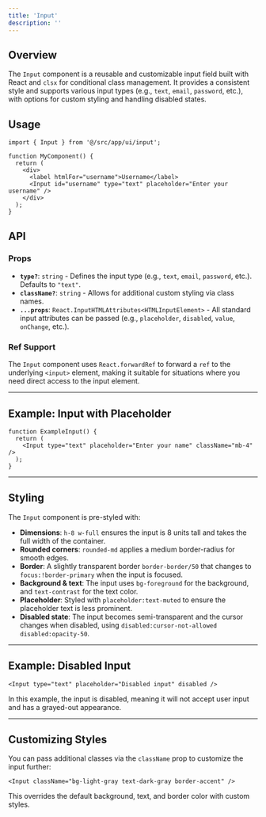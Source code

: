 ```yaml
---
title: 'Input'
description: ''
---
```

## **Overview**

The `Input` component is a reusable and customizable input field built with React and `clsx` for conditional class management. It provides a consistent style and supports various input types (e.g., `text`, `email`, `password`, etc.), with options for custom styling and handling disabled states.

## **Usage**

```tsx
import { Input } from '@/src/app/ui/input';

function MyComponent() {
  return (
    <div>
      <label htmlFor="username">Username</label>
      <Input id="username" type="text" placeholder="Enter your username" />
    </div>
  );
}

```

## **API**

### **Props**

- **`type?`**: `string` - Defines the input type (e.g., `text`, `email`, `password`, etc.). Defaults to `"text"`.
- **`className?`**: `string` - Allows for additional custom styling via class names.
- **`...props`**: `React.InputHTMLAttributes<HTMLInputElement>` - All standard input attributes can be passed (e.g., `placeholder`, `disabled`, `value`, `onChange`, etc.).

### **Ref Support**

The `Input` component uses `React.forwardRef` to forward a `ref` to the underlying `<input>` element, making it suitable for situations where you need direct access to the input element.

---

## **Example: Input with Placeholder**

```tsx
function ExampleInput() {
  return (
    <Input type="text" placeholder="Enter your name" className="mb-4" />
  );
}

```

---

## **Styling**

The `Input` component is pre-styled with:

- **Dimensions**: `h-8 w-full` ensures the input is 8 units tall and takes the full width of the container.
- **Rounded corners**: `rounded-md` applies a medium border-radius for smooth edges.
- **Border**: A slightly transparent border `border-border/50` that changes to `focus:!border-primary` when the input is focused.
- **Background & text**: The input uses `bg-foreground` for the background, and `text-contrast` for the text color.
- **Placeholder**: Styled with `placeholder:text-muted` to ensure the placeholder text is less prominent.
- **Disabled state**: The input becomes semi-transparent and the cursor changes when disabled, using `disabled:cursor-not-allowed disabled:opacity-50`.

---

## **Example: Disabled Input**

```tsx
<Input type="text" placeholder="Disabled input" disabled />

```

In this example, the input is disabled, meaning it will not accept user input and has a grayed-out appearance.

---

## **Customizing Styles**

You can pass additional classes via the `className` prop to customize the input further:

```tsx
<Input className="bg-light-gray text-dark-gray border-accent" />

```

This overrides the default background, text, and border color with custom styles.